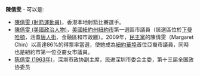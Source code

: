 '''陳倩雯''' - 可以是:
*[[陳倩雯_(射箭運動員)|陳倩雯 (射箭運動員)]]，香港本地射箭比賽選手。
*[[陳倩雯_(美國政治人物)|陳倩雯 (美國政治人物)]]，[[美國|美國]][[紐約州|紐約州]][[紐約市|紐約市]]第一選區市議員（該選區位於[[下曼哈頓|下曼哈頓]]，涵蓋[[曼哈頓華埠|唐人街]]、金融區和市政廳）。2009年，[[美國民主黨|民主黨]]的陳倩雯（Margaret Chin）以高達86%的得票率當選，使她成為[[紐約華埠|紐約華埠]]首位亞裔市議員，同時也是紐約市第一位亞裔女市議員。
* [[陈倩雯_(1963年)|陈倩雯 (1963年)]]，深圳市政协副主席，民进深圳市委会主委，第十三届全国政协委员
{{disambig|cat=三字陈姓人名消歧义|qian}}